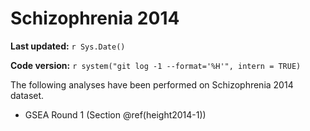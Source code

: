 # Schizophrenia 2014 

**Last updated:** `r Sys.Date()`

**Code version:** `r system("git log -1 --format='%H'", intern = TRUE)`

The following analyses have been performed on Schizophrenia 2014 dataset.

- GSEA Round 1 (Section \@ref(height2014-1))
